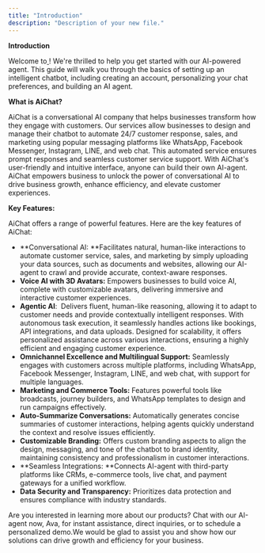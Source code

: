 ```yaml
---
title: "Introduction"
description: "Description of your new file."
---
```


**Introduction**

Welcome to[ ](http://aichat.com)\! We're thrilled to help you get started with our AI-powered agent. This guide will walk you through the basics of setting up an intelligent chatbot, including creating an account, personalizing your chat preferences, and building an AI agent.

**What is AiChat?**

AiChat is a conversational AI company that helps businesses transform how they engage with customers. Our services allow businesses to design and manage their chatbot to automate 24/7 customer response, sales, and marketing using popular messaging platforms like WhatsApp, Facebook Messenger, Instagram, LINE, and web chat. This automated service ensures prompt responses and seamless customer service support. With AiChat's user-friendly and intuitive interface, anyone can build their own AI-agent. AiChat empowers business to unlock the power of conversational AI to drive business growth, enhance efficiency, and elevate customer experiences. 

**Key Features:**

AiChat offers a range of powerful features. Here are the key features of AiChat:

- **Conversational AI: **Facilitates natural, human-like interactions to automate customer service, sales, and marketing by simply uploading your data sources, such as documents and websites, allowing our AI-agent to crawl and provide accurate, context-aware responses.
- **Voice AI with 3D Avatars:** Empowers businesses to build voice AI, complete with customizable avatars, delivering immersive and interactive customer experiences.
- **Agentic AI**:  Delivers fluent, human-like reasoning, allowing it to adapt to customer needs and provide contextually intelligent responses. With autonomous task execution, it seamlessly handles actions like bookings, API integrations, and data uploads. Designed for scalability, it offers personalized assistance across various interactions, ensuring a highly efficient and engaging customer experience.
- **Omnichannel Excellence and Multilingual Support:** Seamlessly engages with customers across multiple platforms, including WhatsApp, Facebook Messenger, Instagram, LINE, and web chat, with support for multiple languages.
- **Marketing and Commerce Tools:** Features powerful tools like broadcasts, journey builders, and WhatsApp templates to design and run campaigns effectively.
- **Auto-Summarize Conversations:** Automatically generates concise summaries of customer interactions, helping agents quickly understand the context and resolve issues efficiently.
- **Customizable Branding:** Offers custom branding aspects to align the design, messaging, and tone of the chatbot to brand identity, maintaining consistency and professionalism in customer interactions.
- **Seamless Integrations: **Connects AI-agent with third-party platforms like CRMs, e-commerce tools, live chat, and payment gateways for a unified workflow.
- **Data Security and Transparency:** Prioritizes data protection and ensures compliance with industry standards.

Are you interested in learning more about our products? Chat with our AI-agent now, Ava, for instant assistance, direct inquiries, or to schedule a personalized demo.We would be glad to assist you and show how our solutions can drive growth and efficiency for your business.